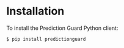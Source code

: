 # Installation

To install the Prediction Guard Python client:

```bash copy
$ pip install predictionguard
```